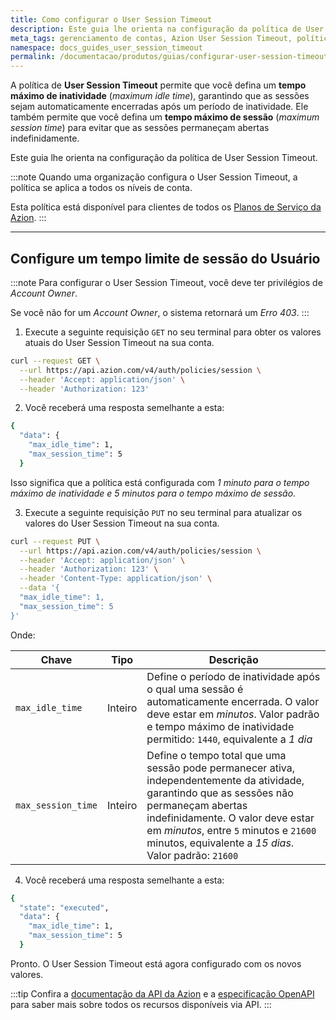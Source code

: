 ```yaml
---
title: Como configurar o User Session Timeout
description: Este guia lhe orienta na configuração da política de User Session Timeout para proteger sua conta contra acesso não autorizado.
meta_tags: gerenciamento de contas, Azion User Session Timeout, políticas de segurança
namespace: docs_guides_user_session_timeout
permalink: /documentacao/produtos/guias/configurar-user-session-timeout/
---
```



A política de **User Session Timeout** permite que você defina um **tempo máximo de inatividade** (*maximum idle time*), garantindo que as sessões sejam automaticamente encerradas após um período de inatividade. Ele também permite que você defina um **tempo máximo de sessão** (*maximum session time*) para evitar que as sessões permaneçam abertas indefinidamente.

Este guia lhe orienta na configuração da política de User Session Timeout.

:::note
Quando uma organização configura o User Session Timeout, a política se aplica a todos os níveis de conta.

Esta política está disponível para clientes de todos os [Planos de Serviço da Azion](https://www.azion.com/pt-br/servicos-profissionais/).
:::

<LinkButton link="/pt-br/documentacao/produtos/gestao-de-contas/user-session-timeout/" label="Saiba mais sobre o User Session Timeout" severity="secondary" target="_blank" />

--- 

## Configure um tempo limite de sessão do Usuário

:::note
Para configurar o User Session Timeout, você deve ter privilégios de *Account Owner*.

Se você não for um *Account Owner*, o sistema retornará um *Erro 403*.
:::

1. Execute a seguinte requisição `GET` no seu terminal para obter os valores atuais do User Session Timeout na sua conta.

```bash
curl --request GET \
  --url https://api.azion.com/v4/auth/policies/session \
  --header 'Accept: application/json' \
  --header 'Authorization: 123'
```

2. Você receberá uma resposta semelhante a esta:

```bash
{
  "data": {
    "max_idle_time": 1,
    "max_session_time": 5
  }
```

Isso significa que a política está configurada com *1 minuto para o tempo máximo de inatividade e 5 minutos para o tempo máximo de sessão*.

3. Execute a seguinte requisição `PUT` no seu terminal para atualizar os valores do User Session Timeout na sua conta.

```bash
curl --request PUT \
  --url https://api.azion.com/v4/auth/policies/session \
  --header 'Accept: application/json' \
  --header 'Authorization: 123' \
  --header 'Content-Type: application/json' \
  --data '{
  "max_idle_time": 1,
  "max_session_time": 5
}'
```

Onde: 

| Chave | Tipo | Descrição |
| ----------- | ----------- | ----------- |
| `max_idle_time` | Inteiro | Define o período de inatividade após o qual uma sessão é automaticamente encerrada. O valor deve estar em *minutos*. Valor padrão e tempo máximo de inatividade permitido: `1440`, equivalente a *1 dia* |
| `max_session_time` | Inteiro | Define o tempo total que uma sessão pode permanecer ativa, independentemente da atividade, garantindo que as sessões não permaneçam abertas indefinidamente. O valor deve estar em *minutos*, entre `5` minutos e `21600` minutos, equivalente a *15 dias*. Valor padrão: `21600` |

4. Você receberá uma resposta semelhante a esta:

```bash
{
  "state": "executed",
  "data": {
    "max_idle_time": 1,
    "max_session_time": 5
  }
```

Pronto. O User Session Timeout está agora configurado com os novos valores.

:::tip
Confira a [documentação da API da Azion](https://api.azion.com/) e a [especificação OpenAPI](https://github.com/aziontech/azionapi-openapi/) para saber mais sobre todos os recursos disponíveis via API.
:::


